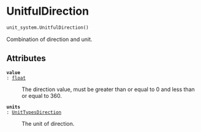 # UnitfulDirection { #flood_adapt.unit_system.UnitfulDirection }

```python
unit_system.UnitfulDirection()
```

Combination of direction and unit.

## Attributes {.doc-section .doc-section-attributes}

<code>[**value**]{.parameter-name} [:]{.parameter-annotation-sep} [[float](`float`)]{.parameter-annotation}</code>

:   The direction value, must be greater than or equal to 0 and less than or equal to 360.

<code>[**units**]{.parameter-name} [:]{.parameter-annotation-sep} [[UnitTypesDirection](`flood_adapt.objects.forcing.unit_system.UnitTypesDirection`)]{.parameter-annotation}</code>

:   The unit of direction.
